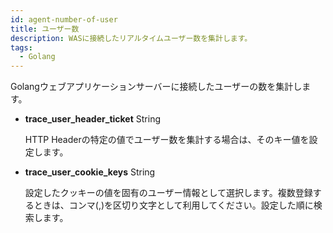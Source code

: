 ```yaml
---
id: agent-number-of-user
title: ユーザー数
description: WASに接続したリアルタイムユーザー数を集計します。
tags:
  - Golang
---
```


Golangウェブアプリケーションサーバーに接続したユーザーの数を集計します。

-   **trace_user_header_ticket** <span class='type'>String</span>

    HTTP Headerの特定の値でユーザー数を集計する場合は、そのキー値を設定します。

-   **trace_user_cookie_keys** <span class='type'>String</span>

    設定したクッキーの値を固有のユーザー情報として選択します。複数登録するときは、コンマ(,)を区切り文字として利用してください。設定した順に検索します。
